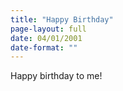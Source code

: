 ```yaml
---
title: "Happy Birthday"
page-layout: full
date: 04/01/2001
date-format: ""
---
```


Happy birthday to me!